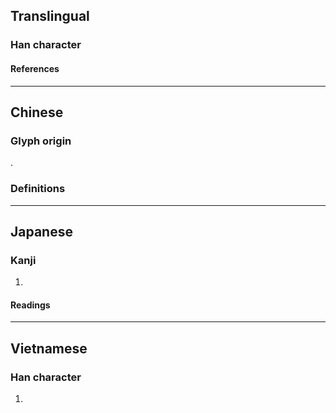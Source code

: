 {{also|檳}}
{{character info}}
==Translingual==

===Han character===
{{Han char|rn=75|rad=木|as=07|sn=11|four=|canj=DOMC|ids=⿰木兵}}

====References====
{{Han ref|kx=0531.131|dkj=14909|hdz=21216.020|uh=68B9}}

----

==Chinese==

===Glyph origin===
{{Han compound|木|兵|ls=psc|c1=s|c2=p}}.

===Definitions===
{{zh-see|檳|sgsv}}

----

==Japanese==

===Kanji===
{{ja-kanji|grade=|rs=木07}}

# {{rfdef|ja|sort=木07}}

====Readings====
{{ja-readings
|on=びん, ひん
|kun=びんろうし
}}

----

==Vietnamese==

===Han character===
{{vi-readings|rs=木07|reading=biêng}}

# {{rfdef|vi|sort=木07}}